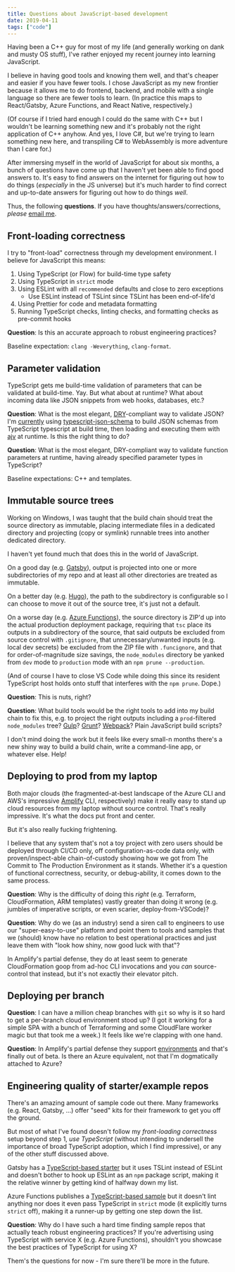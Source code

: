 ```yaml
---
title: Questions about JavaScript-based development
date: 2019-04-11
tags: ["code"]
---
```


Having been a C++ guy for most of my life (and generally working on dank and musty OS stuff),
I've rather enjoyed my recent journey into learning JavaScript.

I believe in having good tools and knowing them well, and that's cheaper and easier if you have fewer tools.
I chose JavaScript as my new frontier because it allows me to do frontend, backend, and mobile with a single language
so there are fewer tools to learn.
(In practice this maps to React/Gatsby, Azure Functions, and React Native, respectively.)

(Of course if I tried hard enough I could do the same with C++ but I wouldn't be learning something new
and it's probably not the right application of C++ anyhow. And yes, I love C#, but we're trying to learn something new here,
and transpiling C# to WebAssembly is more adventure than I care for.)

After immersing myself in the world of JavaScript for about six months,
a bunch of questions have come up that I haven't yet been able to find good answers to.
It's easy to find answers on the internet for figuring out how to do things (_especially_ in the JS universe)
but it's much harder to find correct and up-to-date answers for figuring out how to do things _well_.

Thus, the following **questions**. If you have thoughts/answers/corrections, _please_ [email me](mailto:robin@grumpycorp.com).

## Front-loading correctness

I try to "front-load" correctness through my development environment.
I believe for JavaScript this means:

1. Using TypeScript (or Flow) for build-time type safety
1. Using TypeScript in `strict` mode
1. Using ESLint with all `recommended` defaults and close to zero exceptions
   - Use ESLint instead of TSLint since TSLint has been end-of-life'd
1. Using Prettier for code and metadata formatting
1. Running TypeScript checks, linting checks, and formatting checks as pre-commit hooks

**Question**: Is this an accurate approach to robust engineering practices?

Baseline expectation: `clang -Weverything`, `clang-format`.

## Parameter validation

TypeScript gets me build-time validation of parameters that can be validated at build-time. Yay.
But what about at runtime? What about incoming data like JSON snippets from web hooks, databases, etc.?

**Question**: What is the most elegant, [DRY](https://en.wikipedia.org/wiki/Don%27t_repeat_yourself)-compliant way to validate JSON?
I'm [currently](https://github.com/rgiese/warm-and-fuzzy/tree/fb95834f0d405867df3be92ea5d97d173fe39568/cloud/functions)
using [typescript-json-schema](https://github.com/YousefED/typescript-json-schema) to build JSON schemas from TypeScript typescript
at build time, then loading and executing them with [ajv](https://ajv.js.org/) at runtime.
Is this the right thing to do?

**Question**: What is the most elegant, DRY-compliant way to validate function parameters at runtime,
having already specified parameter types in TypeScript?

Baseline expectations: C++ and templates.

## Immutable source trees

Working on Windows, I was taught that the build chain should treat the source directory as immutable,
placing intermediate files in a dedicated directory
and projecting (copy or symlink) runnable trees into another dedicated directory.

I haven't yet found much that does this in the world of JavaScript.

On a good day (e.g. [Gatsby](https://www.gatsbyjs.org/)),
output is projected into one or more subdirectories of my repo and at least all other directories are treated as immutable.

On a better day (e.g. [Hugo](https://gohugo.io/)), the path to the subdirectory is configurable so I can choose to move it out of the source tree,
it's just not a default.

On a worse day (e.g. [Azure Functions](https://github.com/mhoeger/typescript-azure-functions)),
the source directory is ZIP'd up into the actual production deployment package, requiring that
`tsc` place its outputs in a subdirectory of the source, that said outputs be excluded from source control with `.gitignore`,
that unnecessary/unwanted inputs (e.g. local dev secrets) be excluded from the ZIP file with `.funcignore`,
and that for order-of-magnitude size savings,
the `node_modules` directory be yanked from `dev` mode to `production` mode with an `npm prune --production`.

(And of course I have to close VS Code while doing this since its resident TypeScript host holds onto stuff that interferes with the `npm prune`. Dope.)

**Question**: This is nuts, right?

**Question**: What build tools would be the right tools to add into my build chain to fix this,
e.g. to project the right outputs including a `prod`-filtered `node_modules` tree?
[Gulp](https://gulpjs.com/)? [Grunt](https://gruntjs.com/)? [Webpack](https://webpack.js.org/)? Plain JavaScript build scripts?

I don't mind doing the work but it feels like every small-n months there's a new shiny way to build a build chain,
write a command-line app, or whatever else. Help!

## Deploying to prod from my laptop

Both major clouds (the fragmented-at-best landscape of the Azure CLI and AWS's impressive [Amplify](https://aws-amplify.github.io/) CLI, respectively)
make it really easy to stand up cloud resources from my laptop without source control.
That's really impressive. It's what the docs put front and center.

But it's also really fucking frightening.

I believe that any system that's not a toy project with zero users should be deployed through CI/CD only,
off configuration-as-code data only,
with proven/inspect-able chain-of-custody showing how we got from The Commit to The Production Environment as it stands.
Whether it's a question of functional correctness, security, or debug-ability, it comes down to the same process.

**Question**: Why is the difficulty of doing this _right_ (e.g. Terraform, CloudFormation, ARM templates)
vastly greater than doing it wrong (e.g. jumbles of imperative scripts, or even scarier, deploy-from-VSCode)?

**Question**: Why do we (as an industry) send a siren call to engineers to use our "super-easy-to-use" platform
and point them to tools and samples that we (should) know have no relation to best operational practices
and just leave them with "look how shiny, now good luck with that"?

In Amplify's partial defense, they do at least seem to generate CloudFormation goop from ad-hoc CLI invocations
and you _can_ source-control that instead, but it's not exactly their elevator pitch.

## Deploying per branch

**Question**: I can have a million cheap branches with `git` so why is it so hard to get a per-branch cloud environment stood up?
(I got it working for a simple SPA with a bunch of Terraforming and some CloudFlare worker magic but that took me a week.)
It feels like we're clapping with one hand.

**Question**: In Amplify's partial defense they support [environments](https://aws-amplify.github.io/docs/cli/multienv?sdk=js)
and that's finally out of beta. Is there an Azure equivalent, not that I'm dogmatically attached to Azure?

## Engineering quality of starter/example repos

There's an amazing amount of sample code out there.
Many frameworks (e.g. React, Gatsby, ...) offer "seed" kits for their framework to get you off the ground.

But most of what I've found doesn't follow my _front-loading correctness_ setup beyond step 1, _use TypeScript_
(without intending to undersell the importance of broad TypeScript adoption, which I find impressive),
or any of the other stuff discussed above.

Gatsby has a [TypeScript-based starter](https://github.com/haysclark/gatsby-starter-typescript)
but it uses TSLint instead of ESLint and doesn't bother to hook up ESLint as an `npm` package script,
making it the relative winner by getting kind of halfway down my list.

Azure Functions publishes a [TypeScript-based sample](https://github.com/mhoeger/typescript-azure-functions)
but it doesn't lint anything nor does it even pass TypeScript in `strict` mode (it explicitly turns `strict` off),
making it a runner-up by getting one step down the list.

**Question**: Why do I have such a hard time finding sample repos that actually teach robust engineering practices?
If you're advertising using TypeScript with service X (e.g. Azure Functions),
shouldn't you showcase the best practices of TypeScript for using X?

Them's the questions for now - I'm sure there'll be more in the future.
